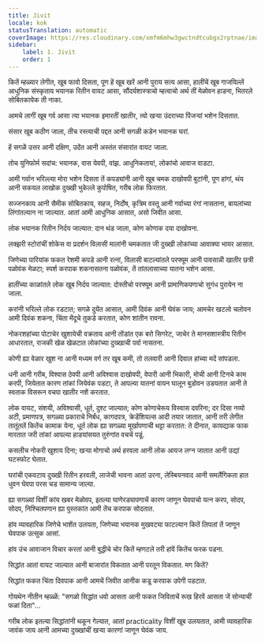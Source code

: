 ```yaml
---
title: Jivit
locale: kok
statusTranslation: automatic
coverImage: https://res.cloudinary.com/xmfm6mhw3gwctndtcubgx2rptnae/image/upload/v1741354419/small_cover_la_gran_rebelion_28716e29d2.webp
sidebar:
    label: 1. Jivit
    order: 1
---
```

कितें म्हळ्यार लेगीत, खूब फावो दिसता, पूण हें खूब खरें आनी पुराय सत्य आसा, हालींचें खूब गाजयिल्लें आधुनिक संस्कृताय भयानक रितीन वायट आसा, सौंदर्यशास्त्राचो म्हत्वाचो अर्थ तीं मेळोवन हाडना, भितरले सोबितकायेक ती नाका.

आमचे लागीं खूब गर्व आसा त्या भयानक इमारतीं खातीर, त्यो खऱ्या उंदराच्या पिंजऱ्यां भशेन दिसतात.

संसार खूब कठीण जाला, तीच रस्त्याची पद्दत आनी सगळी कडेन भयानक घरां.

हें सगळें उत्तर आनी दक्षिण, उदेंत आनी अस्तंत संसारांत वायट जाला.

तोच युनिफोर्म सदांच: भयानक, वास येवपी, वांझ. आधुनिकताय!, लोकांचो आवाज वाडटा.

आमी गर्वान भरिल्ल्या मोरा भशेन दिसता तें कपड्यांनी आनी खूब चमक दाखोवपी बुटांनी, पूण हांगां, थंय आनी सकयल लाखोक दुख्खी भुकेल्ले कुपोषित, गरीब लोक फिरतात.

सज्जनकाय आनी सैमीक सोबितकाय, सहज, निर्दोष, कृत्रिम वस्तू आनी गर्वाच्या रंगां नासताना, बायलांच्या लिंगांतल्यान ना जाल्यात. आतां आमी आधुनिक आसात, असो जिवीत आसा.

लोक भयानक रितीन निर्दय जाल्यात: दान थंड जाला, कोण कोणाक दया दाखोवना.

लक्झरी स्टोरांचीं शोकेस वा प्रदर्शन विलासी मालांनी चमकतात जी दुख्खी लोकांच्या आवाक्या भायर आसात.

जिणेच्या पारियांक फकत रेशमी कपडे आनी रत्नां, विलासी बाटल्यांतले परफ्यूम आनी पावसान्नी खातीर छत्री पळोवंक मेळटा; स्पर्श करपाक शकनासतना पळोवंक, तें तांतलासाच्या यातना भशेन आसा.

हालींच्या काळांतले लोक खूब निर्दय जाल्यात: दोस्तीचो परफ्यूम आनी प्रामाणिकपणाचो सुगंध पुरायेन ना जाला.

करांनी भरिल्ले लोक रडटात; सगळे दुयेंत आसात, आमी दिवंक आनी घेवंक जाय; आमचेर खटलो चलोवन आमी दिवंक शकना, चिंता मेंदूचे तुकडे करतात, कोण शांतीन रावना.

नोकरशहांच्या पोटाचेर खुशायेची वक्रताय आनी तोंडांत एक बरो सिगरेट, जाचेर ते मानसशास्त्रीय रितीन आधारतात, राजकी खेळ खेळटात लोकांच्या दुख्खाची पर्वा नासतना.

कोणी ह्या वेळार खुश ना आनी मध्यम वर्ग तर खूब कमी, तो तलवारी आनी दिवाल हांच्या मदें सांपडला.

धनी आनी गरीब, विश्वास ठेवपी आनी अविश्वास दाखोवपी, वेपारी आनी भिकारी, मोची आनी टिनचे काम करपी, जियेतात कारण तांकां जियेवंक पडटा, ते आपल्या यातनां वायन घालून बुडोवन उडयतात आनी ते स्वताक विसरून वचपा खातीर नशें करतात.

लोक वायट, संशयी, अविश्वासी, धूर्त, दुश्ट जाल्यात; कोण कोणाचेरूय विस्वास दवरिना; दर दिसा नव्यो अटी, प्रमाणपत्र, सगळ्या प्रकाराचे निर्बंध, कागदपत्र, क्रेडेंशियल्स आदी तयार जातात, आनी तरी लेगीत तातूंतलें कितेंच कामाक येना, धूर्त लोक ह्या सगळ्या मूर्खापणाची थट्टा करतात: ते दीनात, कायद्याक फाक मारतात जरी तांकां आपल्या हाडयांसयत तुरुंगांत वचचें पडूं.

कसलीच नोकरी खुशाय दिना; खऱ्या मोगाचो अर्थ हरवला आनी लोक आयज लग्न जातात आनी उद्यां घटस्फोट घेतात.

घरांची एकवटाय दुख्खी रितीन हरवली, लाजेची भावना आतां उरना, लेस्बियनवाद आनी समलैंगिकता हात धुवन घेवपा परस चड सामान्य जाल्या.

ह्या सगळ्यां विशीं कांय खबर मेळोवप, इतल्या घाणेरड्यापणाचें कारण जाणून घेवपाचो यत्न करप, सोदप, सोदप, निश्चितपणान ह्या पुस्तकांत आमी तेंच करपाक सोदतात.

हांव व्यावहारिक जिणेचे भाशेंत उलयता, जिणेच्या भयानक मुखवट्या फाटल्यान कितें लिपलां तें जाणून घेवपाक उत्सुक आसां.

हांव उंच आवाजान विचार करतां आनी बुद्धीचे चोर कितें म्हणटले तरी हांवें कितेंच फरक पडना.

सिद्धांत आतां वायट जाल्यात आनी बाजारांत विकतात आनी परतून विकतात. मग कितें?

सिद्धांत फकत चिंता दिवपाक आनी आमचें जिवीत आनीक कडू करपाक उपेगी पडटात.

गोयथेन नीतीन म्हळ्ळें: "सगळो सिद्धांत धवो आसता आनी फकत जिविताचें रूख हिरवें आसता जें सोन्याचीं फळां दिता"...

गरीब लोक इतल्या सिद्धांतांनी थकून गेल्यात, आतां practicality विशीं खूब उलयतात, आमी व्यावहारिक जावंक जाय आनी आमच्या दुख्खांचीं खऱ्या कारणां जाणून घेवंक जाय.

